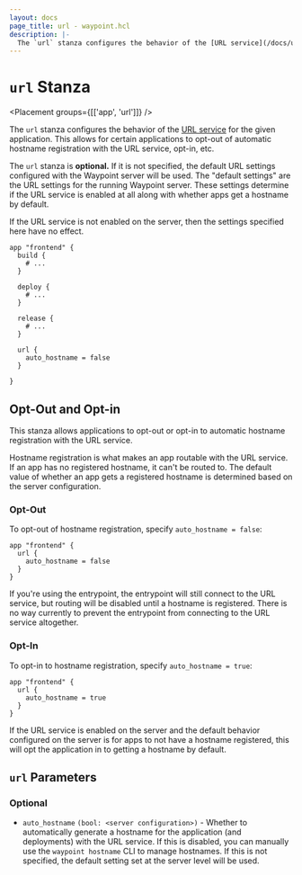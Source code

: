 ```yaml
---
layout: docs
page_title: url - waypoint.hcl
description: |-
  The `url` stanza configures the behavior of the [URL service](/docs/url) for the given application. This allows for certain applications to opt-out of the URL service, opt-in, etc.
---
```


# `url` Stanza

<Placement groups={[['app', 'url']]} />

The `url` stanza configures the behavior of the [URL service](/docs/url)
for the given application. This allows for certain applications to opt-out
of automatic hostname registration with the URL service, opt-in, etc.

The `url` stanza is **optional.** If it is not specified, the default
URL settings configured with the Waypoint server will be used. The "default
settings" are the URL settings for the running Waypoint server. These settings
determine if the URL service is enabled at all along with whether apps
get a hostname by default.

If the URL service is not enabled on the server, then the settings specified
here have no effect.

```hcl
app "frontend" {
  build {
    # ...
  }

  deploy {
    # ...
  }

  release {
    # ...
  }

  url {
    auto_hostname = false
  }

}
```

## Opt-Out and Opt-in

This stanza allows applications to opt-out or opt-in to automatic hostname
registration with the URL service.

Hostname registration is what makes an app routable with the URL service.
If an app has no registered hostname, it can't be routed to. The default value
of whether an app gets a registered hostname is determined based on the
server configuration.

### Opt-Out

To opt-out of hostname registration, specify `auto_hostname = false`:

```hcl
app "frontend" {
  url {
    auto_hostname = false
  }
}
```

If you're using the entrypoint, the entrypoint will still connect to the
URL service, but routing will be disabled until a hostname is registered.
There is no way currently to prevent the entrypoint from connecting to the
URL service altogether.

### Opt-In

To opt-in to hostname registration, specify `auto_hostname = true`:

```hcl
app "frontend" {
  url {
    auto_hostname = true
  }
}
```

If the URL service is enabled on the server and the default behavior
configured on the server is for apps to not have a hostname registered, this
will opt the application in to getting a hostname by default.

## `url` Parameters

### Optional

- `auto_hostname` `(bool: <server configuration>)` - Whether to automatically
  generate a hostname for the application (and deployments) with the URL service.
  If this is disabled, you can manually use the `waypoint hostname` CLI to manage
  hostnames. If this is not specified, the default setting set at the server level
  will be used.
